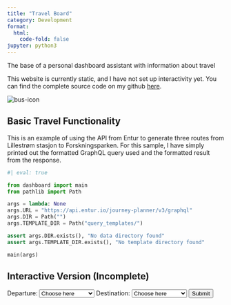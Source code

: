 ```yaml
--- 
title: "Travel Board"
category: Development
format:
  html:
    code-fold: false
jupyter: python3
---
```

The base of a personal dashboard assistant with information about travel

::: {.callout-note}
This website is currently static, and I have not set up interactivity yet. You can find the complete source code on my github [here](https://github.com/vlhandfo/portfolio/tree/main/projects/dashboard).
:::
<!-- ![bus-icon](/images/public-transit.svg) -->

<img src="/images/public-transit.svg" alt="bus-icon" class="center">

## Basic Travel Functionality

This is an example of using the API from Entur to generate three routes from Lillestrøm stasjon to Forskningsparken. For this sample, I have simply printed out the formatted GraphQL query used and the formatted result from the response.

```python
#| eval: true

from dashboard import main
from pathlib import Path

args = lambda: None
args.URL = "https://api.entur.io/journey-planner/v3/graphql"
args.DIR = Path("")
args.TEMPLATE_DIR = Path("query_templates/")

assert args.DIR.exists(), "No data directory found"
assert args.TEMPLATE_DIR.exists(), "No template directory found"

main(args)

```

## Interactive Version (Incomplete) 
<div class="grid-container">
<label for="depature">Departure:</label>
<select name="departure" id="departure">
  <option value="" selected disabled hidden>Choose here</option>
  <option value="Lillestrøm stasjon">Lillestrøm stasjon</option>
  <option value="Oslo S">Oslo S</option>
  <option value="Forskningsparken">Forskningsparken</option>
</select>
<label for="destination">Destination: </label>
<select name="destination" id="destination">
  <option value="" selected disabled hidden>Choose here</option>
  <option value="Lillestrøm stasjon">Lillestrøm stasjon</option>
  <option value="Oslo S">Oslo S</option>
  <option value="Forskningsparken">Forskningsparken</option>
</select>
<button type="button" onclick="">Submit</button> 
</div>

